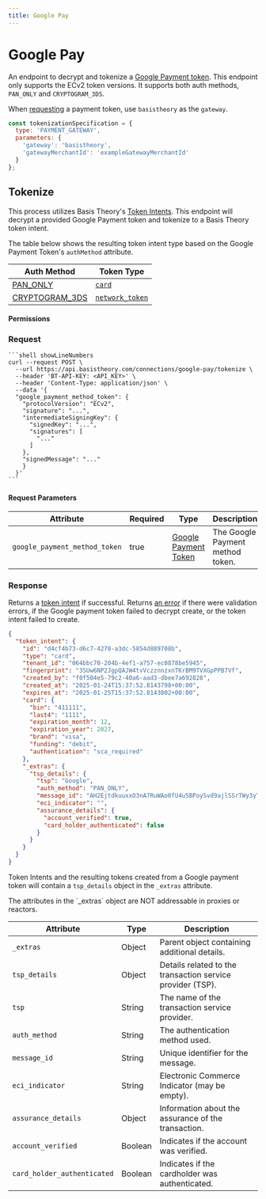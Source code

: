 ```yaml
---
title: Google Pay
---
```




# Google Pay

An endpoint to decrypt and tokenize a [Google Payment token](https://developers.google.com/pay/api/web/guides/resources/payment-data-cryptography#payment-method-token-structure).
This endpoint only supports the ECv2 token versions.
It supports both auth methods, `PAN_ONLY` and `CRYPTOGRAM_3DS`.

When [requesting](https://developers.google.com/pay/api/web/guides/tutorial#tokenization) a payment token, use `basistheory` as the `gateway`.
```javascript
const tokenizationSpecification = {
  type: 'PAYMENT_GATEWAY',
  parameters: {
    'gateway': 'basistheory',
    'gatewayMerchantId': 'exampleGatewayMerchantId'
  }
};
```

## Tokenize

This process utilizes Basis Theory's [Token Intents](/docs/api/tokens/token-intents).
This endpoint will decrypt a provided Google Payment token and tokenize to a Basis Theory token intent.

The table below shows the resulting token intent type based on the Google Payment Token's `authMethod` attribute.

| Auth Method   | Token Type   |
|---------------|--------------|
| [PAN_ONLY](https://developers.google.com/pay/api/web/guides/resources/payment-data-cryptography#pan_only) | [`card`](http://localhost:3000/docs/api/tokens/token-types#card) |
| [CRYPTOGRAM_3DS](https://developers.google.com/pay/api/web/guides/resources/payment-data-cryptography#cryptogram_3ds)  | [`network_token`](/docs/api/tokens/token-types#network-token)  |

<HttpMethod method={HttpMethods.POST} endpoint="https://api.basistheory.com/connections/google-pay/tokenize" />

#### Permissions

<Permission content="token-intent:create" />

### Request

<Tabs className="bt-tabs" groupId="languages">
  <TabItem value="shell" label="cURL">

    ```shell showLineNumbers
    curl --request POST \
      --url https://api.basistheory.com/connections/google-pay/tokenize \
      --header 'BT-API-KEY: <API_KEY>' \
      --header 'Content-Type: application/json' \
      --data '{
      "google_payment_method_token": {
        "protocolVersion": "ECv2",
        "signature": "...",
        "intermediateSigningKey": {
          "signedKey": "...",
          "signatures": [
            "..."
          ]
        },
        "signedMessage": "..."
        }
      }'
    ```

  </TabItem>
</Tabs>

#### Request Parameters

| Attribute  | Required | Type                                  | Description                                                        |
|------------|----------|---------------------------------------|--------------------------------------------------------------------|
| `google_payment_method_token` | true | [Google Payment Token](https://developers.google.com/pay/api/web/guides/resources/payment-data-cryptography#payment-method-token-structure) | The Google Payment method token. |

### Response

Returns a [token intent](/docs/api/tokens/token-intents#token-intent-object) if successful.
Returns [an error](/docs/api/errors) if there were validation errors, if the Google payment token failed to decrypt create, or the token intent failed to create.

```json showLineNumbers
{
  "token_intent": {
    "id": "d4cf4b73-d6c7-4270-a3dc-5854d889708b",
    "type": "card",
    "tenant_id": "064bbc70-204b-4ef1-a757-ec0878be5945",
    "fingerprint": "3SUw6NP2JgpQAJW4tvVczznnzxnTKrBM9TVXGpPPB7Vf",
    "created_by": "f0f504e5-79c2-40a6-aad3-dbee7a692828",
    "created_at": "2025-01-24T15:37:52.8143798+00:00",
    "expires_at": "2025-01-25T15:37:52.8143802+00:00",
    "card": {
      "bin": "411111",
      "last4": "1111",
      "expiration_month": 12,
      "expiration_year": 2027,
      "brand": "visa",
      "funding": "debit",
      "authentication": "sca_required"
    },
    "_extras": {
      "tsp_details": {
        "tsp": "Google",
        "auth_method": "PAN_ONLY",
        "message_id": "AH2EjtdkuuxxO3nA7RuWAo0fU4u5BPoySvd9ajlSSrTWy3yTCu2IRbRwp8K3sFjSUS-ELa7UzetwY6UFsNLISYiKY6arNIOfYxutYYH3LJdIH0UcmoRDzmM",
        "eci_indicator": "",
        "assurance_details": {
          "account_verified": true,
          "card_holder_authenticated": false
        }
      }
    }
  }
}
```

Token Intents and the resulting tokens created from a Google payment token will contain a `tsp_details` object in the `_extras` attribute.

<Alert type={Alerts.Information}>
The attributes in the `_extras` object are NOT addressable in proxies or reactors.
</Alert>

| Attribute                         | Type      | Description                                   |
|-----------------------------------|-----------|-----------------------------------------------|
| `_extras`                         | Object    | Parent object containing additional details.  |
| `tsp_details`                     | Object    | Details related to the transaction service provider (TSP). |
| `tsp`                             | String    | The name of the transaction service provider. |
| `auth_method`                     | String    | The authentication method used.              |
| `message_id`                      | String    | Unique identifier for the message.           |
| `eci_indicator`                   | String    | Electronic Commerce Indicator (may be empty).|
| `assurance_details`               | Object    | Information about the assurance of the transaction. |
| `account_verified`                | Boolean   | Indicates if the account was verified.       |
| `card_holder_authenticated`       | Boolean   | Indicates if the cardholder was authenticated.|


